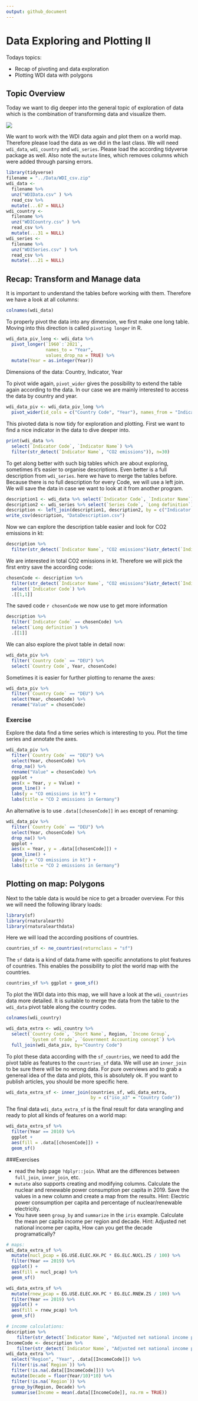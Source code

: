 ```yaml
---
output: github_document
---
```


# Data Exploring and Plotting II

Todays topics:

* Recap of pivoting and data exploration
* Plotting WDI data with polygons

## Topic Overview

Today we want to dig deeper into the general topic of exploration of data which is the combination of transforming data and visualize them.

![](data-science-explore.png)

We want to work with the WDI data again and plot them on a world map. Therefore please load the data as we did in the last class. We will need `wdi_data`, `wdi_country` and `wdi_series`. Please load the according tidyverse package as well.
Also note the `mutate` lines, which removes columns which were added through parsing errors.

```r
library(tidyverse)
filename = "../Data/WDI_csv.zip"
wdi_data <- 
  filename %>%
  unz("WDIData.csv" ) %>%
  read_csv %>%
  mutate(...67 = NULL)
wdi_country <- 
  filename %>%
  unz("WDICountry.csv" ) %>%
  read_csv %>%
  mutate(...31 = NULL)
wdi_series <- 
  filename %>%
  unz("WDISeries.csv" ) %>%
  read_csv %>%
  mutate(...21 = NULL)
```

## Recap: Transform and Manage data

It is important to understand the tables before working with them. Therefore we have a look at all columns:

```r
colnames(wdi_data)
```

To properly pivot the data into any dimension, we first make one long table. Moving into this direction is called `pivoting longer` in R.

```r
wdi_data_piv_long <- wdi_data %>%
  pivot_longer(`1960`:`2021`,
               names_to = "Year",
               values_drop_na = TRUE) %>%
  mutate(Year = as.integer(Year))
```

Dimensions of the data: Country, Indicator, Year

To pivot wide again, `pivot_wider` gives the possibility to extend the table again according to the data. In our case we are mainly interested to access the data by country and year.

```r
wdi_data_piv <- wdi_data_piv_long %>%
  pivot_wider(id_cols = c("Country Code", "Year"), names_from = "Indicator Code")
```

This pivoted data is now tidy for exploration and plotting. First we want to find a nice indicator in the data to dive deeper into.

```r
print(wdi_data %>%
  select(`Indicator Code`, `Indicator Name`) %>%
  filter(str_detect(`Indicator Name`, "CO2 emissions")), n=30)
```

To get along better with such big tables which are about exploring, sometimes it's easier to organise descriptions. Even better is a full description from `wdi_series`. here we have to merge the tables before. Because there is no full description for every Code, we will use a left join. We will save the data in case we want to look at it from another program.

```r
description1 <- wdi_data %>% select(`Indicator Code`, `Indicator Name`) %>% unique
description2 <- wdi_series %>% select(`Series Code`, `Long definition`) %>% unique
description <- left_join(description1, description2, by = c("Indicator Code" = "Series Code"))
write_csv(description, "DataDescription.csv")
```

Now we can explore the description table easier and look for CO2 emissions in kt:

```r
description %>%
  filter(str_detect(`Indicator Name`, "CO2 emissions")&str_detect(`Indicator Name`, "kt"))
```


We are interested in total CO2 emissions in kt. Therefore we will pick the first entry save the according code:

```r
chosenCode <- description %>%
  filter(str_detect(`Indicator Name`, "CO2 emissions")&str_detect(`Indicator Name`, "kt")) %>%
  select(`Indicator Code`) %>%
  .[[1,1]]
```

The saved code `r chosenCode` we now use to get more information

```r
description %>%
  filter(`Indicator Code` == chosenCode) %>%
  select(`Long definition`) %>%
  .[[1]]
```

We can also explore the pivot table in detail now:

```r
wdi_data_piv %>%
  filter(`Country Code` == "DEU") %>%
  select(`Country Code`, Year, chosenCode)
```

Sometimes it is easier for further plotting to rename the axes:

```r
wdi_data_piv %>%
  filter(`Country Code` == "DEU") %>%
  select(Year, chosenCode) %>%
  rename("Value" = chosenCode)
```


### Exercise

Explore the data find a time series which is interesting to you. Plot the time series and annotate the axes.

```r
wdi_data_piv %>%
  filter(`Country Code` == "DEU") %>%
  select(Year, chosenCode) %>%
  drop_na() %>%
  rename("Value" = chosenCode) %>%
  ggplot +
  aes(x = Year, y = Value) + 
  geom_line() +
  labs(y = "CO emissions in kt") +
  labs(title = "CO 2 emissions in Germany")
```
An alternative is to use `.data[[chosenCode]]` in `aes` except of renaming:
```r
wdi_data_piv %>%
  filter(`Country Code` == "DEU") %>%
  select(Year, chosenCode) %>%
  drop_na() %>%
  ggplot +
  aes(x = Year, y = .data[[chosenCode]]) + 
  geom_line() +
  labs(y = "CO emissions in kt") +
  labs(title = "CO 2 emissions in Germany")
```



## Plotting on map: Polygons

Next to the table data is would be nice to get a broader overview. For this we will need the following library loads:

```r
library(sf)
library(rnaturalearth)
library(rnaturalearthdata)
```

Here we will load the according positions of countries.

```r
countries_sf <- ne_countries(returnclass = "sf")
```

The `sf` data is a kind of data.frame with specific annotations to plot features of countries. This enables the possibility to plot the world map with the countries.

```r
countries_sf %>% ggplot + geom_sf()
```

To plot the WDI data into this map, we will have a look at the `wdi_countries` data more detailed. It is suitable to merge the data from the table to the `wdi_data` pivot table along the country codes.

```r
colnames(wdi_country)
```

```r
wdi_data_extra <- wdi_country %>%
  select(`Country Code`, `Short Name`, Region, `Income Group`,
         `System of trade`, `Government Accounting concept`) %>%
  full_join(wdi_data_piv, by="Country Code")
```

To plot these data according with the `sf_countries`, we need to add the pivot table as features to the `countries_sf` data. We will use an `inner_join` to be sure there will be no wrong data. For pure overviews and to grab a genereal idea of the data and plots, this is absolutely ok. If you want to publish articles, you should be more specific here.

```r
wdi_data_extra_sf <- inner_join(countries_sf, wdi_data_extra,
                                by = c("iso_a3" = "Country Code"))
```

The final data `wdi_data_extra_sf` is the final result for data wrangling and ready to plot all kinds of features on a world map:

```r
wdi_data_extra_sf %>%
  filter(Year == 2010) %>%
  ggplot +
  aes(fill = .data[[chosenCode]]) +
  geom_sf()
```

###Exercises

* read the help page `?dplyr::join`. What are the differences between `full_join`, `inner_join`, etc.
* `mutate` also supports creating and modifying columns. Calculate the nuclear and renewable power consumption per capita in 2019. Save the values in a new column and create a map from the results. Hint: Electric power consumption per capita and percentage of nuclear/renewable electricity.
* You have seen `group_by` and `summarize` in the `iris` example. Calculate the mean per capita income per region and decade. Hint: Adjusted net national income per capita, How can you get the decade programatically?

```r
# maps:
wdi_data_extra_sf %>%
  mutate(nucl_pcap = EG.USE.ELEC.KH.PC * EG.ELC.NUCL.ZS / 100) %>%
  filter(Year == 2019) %>%
  ggplot() +
  aes(fill = nucl_pcap) %>%
  geom_sf()

wdi_data_extra_sf %>%
  mutate(rnew_pcap = EG.USE.ELEC.KH.PC * EG.ELC.RNEW.ZS / 100) %>%
  filter(Year == 2019) %>%
  ggplot() +
  aes(fill = rnew_pcap) %>%
  geom_sf()

# income calculations:
description %>%
    filter(str_detect(`Indicator Name`, "Adjusted net national income per capita")) %>% .[3,]
IncomeCode <- description %>%
    filter(str_detect(`Indicator Name`, "Adjusted net national income per capita")) %>% .[[3,1]]
wdi_data_extra %>% 
  select("Region", "Year", .data[[IncomeCode]]) %>%
  filter(!is.na(`Region`)) %>%
  filter(!is.na(.data[[IncomeCode]])) %>%
  mutate(Decade = floor(Year/10)*10) %>%
  filter(!is.na(`Region`)) %>%
  group_by(Region, Decade) %>% 
  summarise(Income = mean(.data[[IncomeCode]], na.rm = TRUE))
```
